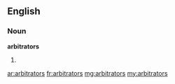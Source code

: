 ==English==

===Noun===
'''arbitrators'''

# {{plural of|arbitrator}}

[[ar:arbitrators]]
[[fr:arbitrators]]
[[mg:arbitrators]]
[[my:arbitrators]]